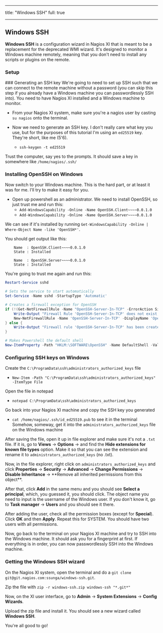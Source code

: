 
---

title: "Windows SSH"
full: true

---

## Windows SSH

**Windows SSH** is a configuration wizard in Nagios XI that is meant to be a replacement for the deprecated WMI wizard. It's designed to monitor a Windows machine remotely, meaning that you don't need to install any scripts or plugins on the remote.

### Setup

<Steps>
### Generating an SSH key
We're going to need to set up SSH such that we can connect to the remote machine without a password (you can skip this step if you already have a Windows machine you can passwordlessly SSH into). You need to have Nagios XI installed and a Windows machine to monitor.

- From your Nagios XI system, make sure you're a nagios user by casting `su nagios` onto the terminal.

- Now we need to generate an SSH key. I don't really care what key you use, but for the purposes of this tutorial I'm using an `ed25519` key. They're short, like me (5'6).

  - `ssh-keygen -t ed25519`

Trust the computer, say yes to the prompts. It should save a key in somewhere like `/home/nagios/.ssh/`

### Installing OpenSSH on Windows

Now switch to your Windows machine. This is the hard part, or at least it was for me. I'll try to make it easy for you.

- Open up powershell as an administrator. We need to install OpenSSH, so just trust me and run this:
  - `Add-WindowsCapability -Online -Name OpenSSH.Client~~~~0.0.1.0`
  - `Add-WindowsCapability -Online -Name OpenSSH.Server~~~~0.0.1.0`

We can see if it's installed by running `Get-WindowsCapability -Online | Where-Object Name -like 'OpenSSH*'`.

You should get output like this:

```
    Name  : OpenSSH.Client~~~~0.0.1.0
    State : Installed

    Name  : OpenSSH.Server~~~~0.0.1.0
    State : Installed
```

You're going to trust me again and run this:

```powershell
Restart-Service sshd

# Sets the service to start automatically
Set-Service -Name sshd -StartupType 'Automatic'

# Creates a firewall exception for OpenSSH
if (!(Get-NetFirewallRule -Name "OpenSSH-Server-In-TCP" -ErrorAction SilentlyContinue | Select-Object Name, Enabled)) {
    Write-Output "Firewall Rule 'OpenSSH-Server-In-TCP' does not exist, creating it..."
    New-NetFirewallRule -Name 'OpenSSH-Server-In-TCP' -DisplayName 'OpenSSH Server (sshd)' -Enabled True -Direction Inbound -Protocol TCP -Action Allow -LocalPort 22
} else {
    Write-Output "Firewall rule 'OpenSSH-Server-In-TCP' has been created and exists."
}

# Makes Powershell the default shell
New-ItemProperty -Path "HKLM:\SOFTWARE\OpenSSH" -Name DefaultShell -Value "C:\Windows\System32\WindowsPowerShell\v1.0\powershell.exe" -PropertyType String -Force

```

### Configuring SSH keys on Windows

Create the `C:\ProgramData\ssh\administrators_authorized_keys` file

- `New-Item -Path "C:\ProgramData\ssh\administrators_authorized_keys" -ItemType File`

Open the file in notepad

- `notepad C:\ProgramData\ssh\administrators_authorized_keys`

Go back into your Nagios XI machine and copy the SSH key you generated

- `cat /home/nagios/.ssh/id_ed25519.pub` to see it in the terminal
  Somehow, someway, get it into the `administrators_authorized_keys` file on the Windows machine

After saving the file, open it up in file explorer and make sure it's not a `.txt` file. If it is, go to **Views** &rarr; **Options** &rarr; and find the **Hide extensions for known file types** option. Make it so that you can see the extension and rename it to `administrators_authorized_keys` (no .txt).

Now, in the file explorer, right click on `administrators_authorized_keys` and click **Properties** &rarr; **Security** &rarr; **Advanced** &rarr; **Change Permissions** &rarr; **Disable Inheritance** &rarr; \*\*Remove all inherited permissions from this object\*\*.

After that, click **Add** in the same menu and you should see **Select a principal**, which, you guessed it, you should click. The object name you need to input is the username of the Windows user. If you don't know it, go to **Task manager** &rarr; **Users** and you should see it there.

After adding the user, check all the permission boxes (except for **Special**). Click **OK** and then **Apply**. Repeat this for SYSTEM. You should have two users with all permissions.

Now, go back to the terminal on your Nagios XI machine and try to SSH into the Windows machine. It should ask you for a fingerprint at first. If everything is in order, you can now passwordlessly SSH into the Windows machine.

### Getting the Windows SSH wizard

On the Nagios XI system, open the terminal and do a `git clone git@git.nagios.com:ssunga/windows-ssh.git`.

Zip the file with `zip -r windows-ssh.zip windows-ssh "*.git*"`

Now, on the XI user interface, go to **Admin** &rarr; **System Extensions** &rarr; **Config Wizards**.

Upload the zip file and install it. You should see a new wizard called **Windows SSH**.

</Steps>
You're all good to go!
